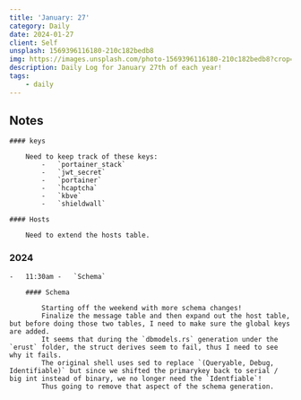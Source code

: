 ```yaml
---
title: 'January: 27'
category: Daily
date: 2024-01-27
client: Self
unsplash: 1569396116180-210c182bedb8
img: https://images.unsplash.com/photo-1569396116180-210c182bedb8?crop=entropy&cs=srgb&fm=jpg&ixid=MnwzNjM5Nzd8MHwxfHJhbmRvbXx8fHx8fHx8fDE2ODE3NDg2ODY&ixlib=rb-4.0.3&q=85
description: Daily Log for January 27th of each year!
tags:
    - daily
---
```


## Notes

    #### keys

        Need to keep track of these keys:
            -   `portainer_stack`
            -   `jwt_secret`
            -   `portainer`
            -   `hcaptcha`
            -   `kbve`
            -   `shieldwall`
    
    #### Hosts

        Need to extend the hosts table.

### 2024

    -   11:30am -   `Schema`

        #### Schema

            Starting off the weekend with more schema changes!
            Finalize the message table and then expand out the host table, but before doing those two tables, I need to make sure the global keys are added.
            It seems that during the `dbmodels.rs` generation under the `erust` folder, the struct derives seem to fail, thus I need to see why it fails.
            The original shell uses sed to replace `(Queryable, Debug, Identifiable)` but since we shifted the primarykey back to serial / big int instead of binary, we no longer need the `Identfiable`!
            Thus going to remove that aspect of the schema generation.
